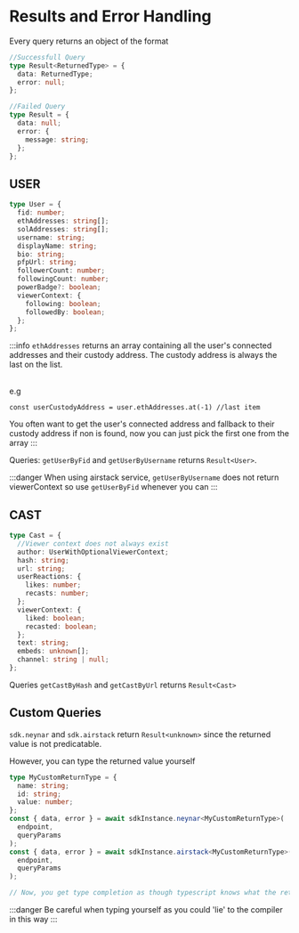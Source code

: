 # Results and Error Handling

Every query returns an object of the format

```ts
//Successfull Query
type Result<ReturnedType> = {
  data: ReturnedType;
  error: null;
};

//Failed Query
type Result = {
  data: null;
  error: {
    message: string;
  };
};
```

## USER

```ts
type User = {
  fid: number;
  ethAddresses: string[];
  solAddresses: string[];
  username: string;
  displayName: string;
  bio: string;
  pfpUrl: string;
  followerCount: number;
  followingCount: number;
  powerBadge?: boolean;
  viewerContext: {
    following: boolean;
    followedBy: boolean;
  };
};
```

:::info
`ethAddresses` returns an array containing all the user's connected addresses and their custody address. The custody address is always the last on the list. <br></br>

e.g

```
const userCustodyAddress = user.ethAddresses.at(-1) //last item
```

You often want to get the user's connected address and fallback to their custody address if non is found, now you can just pick the first one from the array
:::

Queries: `getUserByFid` and `getUserByUsername`
returns `Result<User>`.

:::danger
When using airstack service, `getUserByUsername` does not return viewerContext so use `getUserByFid` whenever you can
:::

## CAST

```ts
type Cast = {
  //Viewer context does not always exist
  author: UserWithOptionalViewerContext;
  hash: string;
  url: string;
  userReactions: {
    likes: number;
    recasts: number;
  };
  viewerContext: {
    liked: boolean;
    recasted: boolean;
  };
  text: string;
  embeds: unknown[];
  channel: string | null;
};
```

Queries `getCastByHash` and `getCastByUrl` returns `Result<Cast>`

## Custom Queries

`sdk.neynar` and `sdk.airstack` return `Result<unknown>` since the returned value is not predicatable.

However, you can type the returned value yourself

```ts
type MyCustomReturnType = {
  name: string;
  id: string;
  value: number;
};
const { data, error } = await sdkInstance.neynar<MyCustomReturnType>(
  endpoint,
  queryParams
);
const { data, error } = await sdkInstance.airstack<MyCustomReturnType>(
  endpoint,
  queryParams
);

// Now, you get type completion as though typescript knows what the returned value is
```

:::danger
Be careful when typing yourself as you could 'lie' to the compiler in this way
:::
